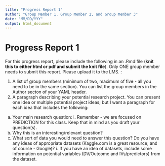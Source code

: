 ```yaml
---
title: "Progress Report 1"
author: "Group Member 1, Group Member 2, and Group Member 3"
date: "MM/DD/YYY"
output: html_document
---
```


Progress Report 1
====================

For this progress report, please include the following in an .Rmd file (__knit this to either html or pdf and submit the knit file__). Only ONE group member needs to submit this report. Please upload it to the LMS. :

1. A list of group members (minimum of two, maximum of five - all you need to be in the same section). You can list the group members in the Author secton of your YAML header.
2. A paragraph describing your potential research project. You can present one idea or multiple potential project ideas; but I want a paragraph for each idea that includes the following: 
  a. Your main research question:
    i. Remember - we are focused on PREDICTION for this class. Keep that in mind as you draft your question(s).
  b. Why this is an interesting/relevant question? 
  c. What sort of data you would need to answer this question? Do you have any ideas of appropriate datasets (Kaggle.com is a great resource; and of course - Google)?
    i. If you have an idea of datasets, include some information on potential variables (DV/Outcome and IVs/predictors) from the dataset. 